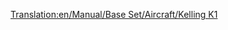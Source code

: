 [[Translation:en/Manual/Base Set/Aircraft/Kelling K1]]

{{it/Manuale/Set base/Aeromobili/StatAeroplani|Name=Kelling K1
|Image=[[File:en/Manual/Base Set/Aircraft/KellingK1.png|Kelling K1]]
|Costo=69.726
|Velocità=952
|Annuale=9.562
|Progettato=2021
|Vita=22
|Tipo=Piccolo
|Capacità=65 passeggeri e 18 sacchi postali
|Riadattabile=
*83 sacchi postali
*42 casse di beni
*21 tonnellate di cibo, borse di valori o sacchi di oro/diamanti
|Descrizione=Aereo futuristico ed immaginario. Kelling è un'azienda sconosciuta, che produce unicamente [[it/Manuale/Set base/Treni/Kelling 3100|motrici diesel]] negli scenari subtropicali.
|Real-life=Veicolo immaginario, nessuna corrispondenza con la realtà.
}}





  

        
             

        